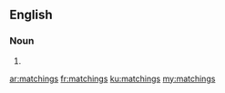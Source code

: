 ==English==

===Noun===
{{head|en}}

# {{plural of|matching}}

[[ar:matchings]]
[[fr:matchings]]
[[ku:matchings]]
[[my:matchings]]